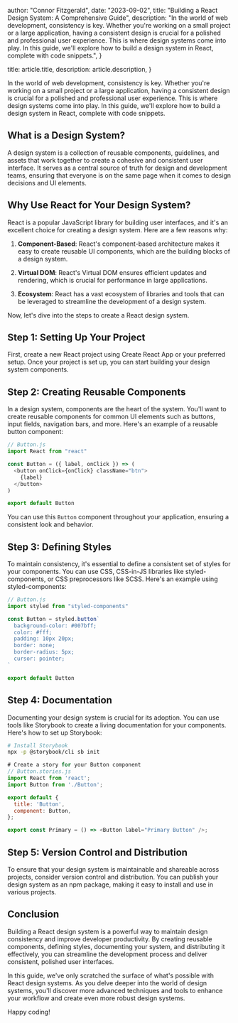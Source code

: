 
  author: "Connor Fitzgerald",
  date: "2023-09-02",
  title: "Building a React Design System: A Comprehensive Guide",
  description:
    "In the world of web development, consistency is key. Whether you're working on a small project or a large application, having a consistent design is crucial for a polished and professional user experience. This is where design systems come into play. In this guide, we'll explore how to build a design system in React, complete with code snippets.",
}

  title: article.title,
  description: article.description,
}


In the world of web development, consistency is key. Whether you're working on a small project or a large application, having a consistent design is crucial for a polished and professional user experience. This is where design systems come into play. In this guide, we'll explore how to build a design system in React, complete with code snippets.

## What is a Design System?

A design system is a collection of reusable components, guidelines, and assets that work together to create a cohesive and consistent user interface. It serves as a central source of truth for design and development teams, ensuring that everyone is on the same page when it comes to design decisions and UI elements.

## Why Use React for Your Design System?

React is a popular JavaScript library for building user interfaces, and it's an excellent choice for creating a design system. Here are a few reasons why:

1. **Component-Based**: React's component-based architecture makes it easy to create reusable UI components, which are the building blocks of a design system.

2. **Virtual DOM**: React's Virtual DOM ensures efficient updates and rendering, which is crucial for performance in large applications.

3. **Ecosystem**: React has a vast ecosystem of libraries and tools that can be leveraged to streamline the development of a design system.

Now, let's dive into the steps to create a React design system.

## Step 1: Setting Up Your Project

First, create a new React project using Create React App or your preferred setup. Once your project is set up, you can start building your design system components.

## Step 2: Creating Reusable Components

In a design system, components are the heart of the system. You'll want to create reusable components for common UI elements such as buttons, input fields, navigation bars, and more. Here's an example of a reusable button component:

```js
// Button.js
import React from "react"

const Button = ({ label, onClick }) => (
  <button onClick={onClick} className="btn">
    {label}
  </button>
)

export default Button
```

You can use this `Button` component throughout your application, ensuring a consistent look and behavior.

## Step 3: Defining Styles

To maintain consistency, it's essential to define a consistent set of styles for your components. You can use CSS, CSS-in-JS libraries like styled-components, or CSS preprocessors like SCSS. Here's an example using styled-components:

```js
// Button.js
import styled from "styled-components"

const Button = styled.button`
  background-color: #007bff;
  color: #fff;
  padding: 10px 20px;
  border: none;
  border-radius: 5px;
  cursor: pointer;
`

export default Button
```

## Step 4: Documentation

Documenting your design system is crucial for its adoption. You can use tools like Storybook to create a living documentation for your components. Here's how to set up Storybook:

```bash
# Install Storybook
npx -p @storybook/cli sb init
```

```js
# Create a story for your Button component
// Button.stories.js
import React from 'react';
import Button from './Button';

export default {
  title: 'Button',
  component: Button,
};

export const Primary = () => <Button label="Primary Button" />;
```

## Step 5: Version Control and Distribution

To ensure that your design system is maintainable and shareable across projects, consider version control and distribution. You can publish your design system as an npm package, making it easy to install and use in various projects.

## Conclusion

Building a React design system is a powerful way to maintain design consistency and improve developer productivity. By creating reusable components, defining styles, documenting your system, and distributing it effectively, you can streamline the development process and deliver consistent, polished user interfaces.

In this guide, we've only scratched the surface of what's possible with React design systems. As you delve deeper into the world of design systems, you'll discover more advanced techniques and tools to enhance your workflow and create even more robust design systems.

Happy coding!
